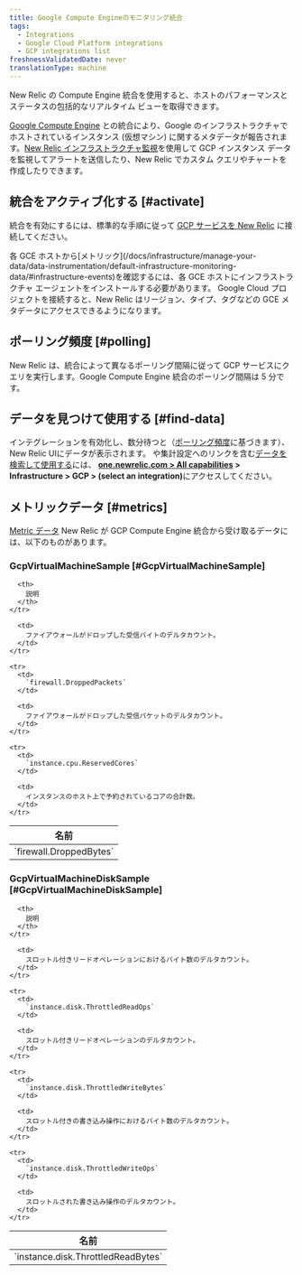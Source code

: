 ```yaml
---
title: Google Compute Engineのモニタリング統合
tags:
  - Integrations
  - Google Cloud Platform integrations
  - GCP integrations list
freshnessValidatedDate: never
translationType: machine
---
```


New Relic の Compute Engine 統合を使用すると、ホストのパフォーマンスとステータスの包括的なリアルタイム ビューを取得できます。

[Google Compute Engine](https://cloud.google.com/compute) との統合により、Google のインフラストラクチャでホストされているインスタンス (仮想マシン) に関するメタデータが報告されます。[New Relic インフラストラクチャ監視](/docs/infrastructure)を使用して GCP インスタンス データを監視してアラートを送信したり、New Relic でカスタム クエリやチャートを作成したりできます。

## 統合をアクティブ化する [#activate]

統合を有効にするには、標準的な手順に従って [GCP サービスを New Relic](/docs/connect-google-cloud-platform-services-infrastructure) に接続してください。

<Callout variant="important">
  各 GCE ホストから[メトリック](/docs/infrastructure/manage-your-data/data-instrumentation/default-infrastructure-monitoring-data/#infrastructure-events)を確認するには、各 GCE ホストにインフラストラクチャ エージェントをインストールする必要があります。 Google Cloud プロジェクトを接続すると、New Relic はリージョン、タイプ、タグなどの GCE メタデータにアクセスできるようになります。
</Callout>

## ポーリング頻度 [#polling]

New Relic は、統合によって異なるポーリング間隔に従って GCP サービスにクエリを実行します。Google Compute Engine 統合のポーリング間隔は 5 分です。

## データを見つけて使用する [#find-data]

インテグレーションを有効化し、数分待つと（[ポーリング頻度](#polling)に基づきます）、 New Relic UIにデータが表示されます。 <InlinePopover type="dashboards"/>や集計設定へのリンクを含む[データを検索して使用する](/docs/infrastructure/integrations/find-use-infrastructure-integration-data)には、 <DNT>**[one.newrelic.com > All capabilities](https://one.newrelic.com/all-capabilities) > Infrastructure > GCP > (select an integration)**</DNT>にアクセスしてください。

## メトリックデータ [#metrics]

[Metric データ](/docs/infrastructure/integrations-getting-started/getting-started/introduction-infrastructure-integrations#data-types) New Relic が GCP Compute Engine 統合から受け取るデータには、以下のものがあります。

### GcpVirtualMachineSample [#GcpVirtualMachineSample]

<table>
  <thead>
    <tr>
      <th style={{ width: "285px" }}>
        名前
      </th>

      <th>
        説明
      </th>
    </tr>
  </thead>

  <tbody>
    <tr>
      <td>
        `firewall.DroppedBytes`
      </td>

      <td>
        ファイアウォールがドロップした受信バイトのデルタカウント。
      </td>
    </tr>

    <tr>
      <td>
        `firewall.DroppedPackets`
      </td>

      <td>
        ファイアウォールがドロップした受信パケットのデルタカウント。
      </td>
    </tr>

    <tr>
      <td>
        `instance.cpu.ReservedCores`
      </td>

      <td>
        インスタンスのホスト上で予約されているコアの合計数。
      </td>
    </tr>
  </tbody>
</table>

### GcpVirtualMachineDiskSample [#GcpVirtualMachineDiskSample]

<table>
  <thead>
    <tr>
      <th style={{ width: "285px" }}>
        名前
      </th>

      <th>
        説明
      </th>
    </tr>
  </thead>

  <tbody>
    <tr>
      <td>
        `instance.disk.ThrottledReadBytes`
      </td>

      <td>
        スロットル付きリードオペレーションにおけるバイト数のデルタカウント。
      </td>
    </tr>

    <tr>
      <td>
        `instance.disk.ThrottledReadOps`
      </td>

      <td>
        スロットル付きリードオペレーションのデルタカウント。
      </td>
    </tr>

    <tr>
      <td>
        `instance.disk.ThrottledWriteBytes`
      </td>

      <td>
        スロットル付きの書き込み操作におけるバイト数のデルタカウント。
      </td>
    </tr>

    <tr>
      <td>
        `instance.disk.ThrottledWriteOps`
      </td>

      <td>
        スロットルされた書き込み操作のデルタカウント。
      </td>
    </tr>
  </tbody>
</table>
